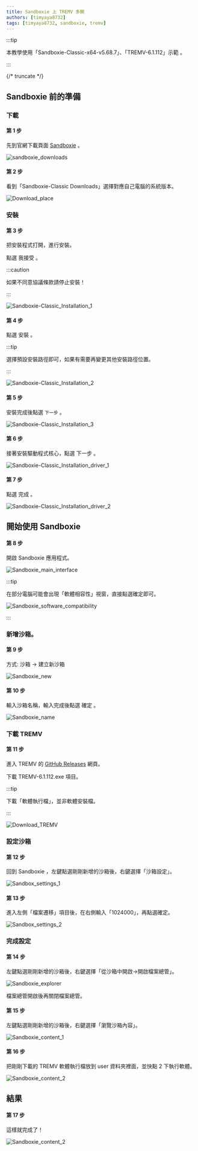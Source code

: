 ```yaml
---
title: Sandboxie 上 TREMV 多開
authors: [timyaya8732]
tags: [timyaya8732, sandboxie, tremv]
---
```


:::tip

本教學使用「Sandboxie-Classic-x64-v5.68.7」、「TREMV-6.1.112」示範 。

:::

{/* truncate */}

## Sandboxie 前的準備

### 下載

#### 第 1 步

先到官網下載頁面 [Sandboxie](https://sandboxie-plus.com/downloads/) 。

![sandboxie_downloads](../../static/img/2024-06-15-timyaya8732/sandboxie_downloads.jpg)

#### 第 2 步

看到「Sandboxie-Classic Downloads」選擇對應自己電腦的系統版本。

![Download_place](../../static/img/2024-06-15-timyaya8732/Download_place.jpg)

### 安裝

#### 第 3 步

把安裝程式打開，進行安裝。

點選 我接受 。

:::caution

如果不同意協議條款請停止安裝！

:::

![Sandboxie-Classic_Installation_1](../../static/img/2024-06-15-timyaya8732/Sandboxie-Classic_Installation_1.jpg)

#### 第 4 步

點選 安裝 。

:::tip

選擇預設安裝路徑即可，如果有需要再變更其他安裝路徑位置。

:::

![Sandboxie-Classic_Installation_2](../../static/img/2024-06-15-timyaya8732/Sandboxie-Classic_Installation_2.jpg)

#### 第 5 步

安裝完成後點選 `下一步` 。

![Sandboxie-Classic_Installation_3](../../static/img/2024-06-15-timyaya8732/Sandboxie-Classic_Installation_3.jpg)

#### 第 6 步

接著安裝驅動程式核心，點選 下一步 。

![Sandboxie-Classic_Installation_driver_1](../../static/img/2024-06-15-timyaya8732/Sandboxie-Classic_Installation_driver_1.jpg)

#### 第 7 步

點選 完成 。

![Sandboxie-Classic_Installation_driver_2](../../static/img/2024-06-15-timyaya8732/Sandboxie-Classic_Installation_driver_2.jpg)

## 開始使用 Sandboxie

#### 第 8 步

開啟 Sandboxie 應用程式。

![Sandboxie_main_interface](../../static/img/2024-06-15-timyaya8732/Sandboxie_main_interface.jpg)

:::tip

在部分電腦可能會出現「軟體相容性」視窗，直接點選確定即可。

![Sandboxie_software_compatibility](../../static/img/2024-06-15-timyaya8732/Sandboxie_software_compatibility.jpg)

:::

### 新增沙箱。

#### 第 9 步

方式: 沙箱 -> 建立新沙箱

![Sandboxie_new](../../static/img/2024-06-15-timyaya8732/Sandboxie_new.jpg)

#### 第 10 步

輸入沙箱名稱，輸入完成後點選 確定 。

![Sandboxie_name](../../static/img/2024-06-15-timyaya8732/Sandboxie_name.jpg)

### 下載 TREMV

#### 第 11 步

進入 TREMV 的 [GitHub Releases](https://github.com/yayacat/TREM/releases) 網頁。

下載 TREMV-6.1.112.exe 項目。

:::tip

下載「軟體執行檔」，並非軟體安裝檔。

:::

![Download_TREMV](../../static/img/2024-06-15-timyaya8732/Download_TREMV.jpg)

### 設定沙箱

#### 第 12 步

回到 Sandboxie ，左鍵點選剛剛新增的沙箱後，右鍵選擇「沙箱設定」。

![Sandbox_settings_1](../../static/img/2024-06-15-timyaya8732/Sandbox_settings_1.jpg)

#### 第 13 步

進入左側「檔案遷移」項目後，在右側輸入「1024000」，再點選確定。

![Sandbox_settings_2](../../static/img/2024-06-15-timyaya8732/Sandbox_settings_2.jpg)

### 完成設定

#### 第 14 步

左鍵點選剛剛新增的沙箱後，右鍵選擇「從沙箱中開啟->開啟檔案總管」。

![Sandboxie_explorer](../../static/img/2024-06-15-timyaya8732/Sandboxie_explorer.jpg)

檔案總管開啟後再關閉檔案總管。

#### 第 15 步

左鍵點選剛剛新增的沙箱後，右鍵選擇「瀏覽沙箱內容」。

![Sandboxie_content_1](../../static/img/2024-06-15-timyaya8732/Sandboxie_content_1.jpg)

#### 第 16 步

把剛剛下載的 TREMV 軟體執行檔放到 user 資料夾裡面，並快點 2 下執行軟體。

![Sandboxie_content_2](../../static/img/2024-06-15-timyaya8732/Sandboxie_content_2.jpg)

## 結果

#### 第 17 步

這樣就完成了！

![Sandboxie_content_2](../../static/img/2024-06-15-timyaya8732/TREMV.jpg)
